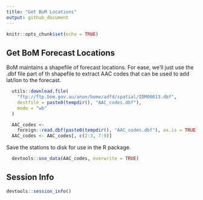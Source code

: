 ```yaml
---
title: "Get BoM Locations"
output: github_document
---
```


```r
knitr::opts_chunk$set(echo = TRUE)
```

## Get BoM Forecast Locations

BoM maintains a shapefile of forecast locations. For ease, we'll just use the .dbf 
file part of th shapefile to extract AAC codes that can be used to add lat/lon
to the forecast.

```r
  utils::download.file(
    "ftp://ftp.bom.gov.au/anon/home/adfd/spatial/IDM00013.dbf",
    destfile = paste0(tempdir(), "AAC_codes.dbf"),
    mode = "wb"
  )

  AAC_codes <-
    foreign::read.dbf(paste0(tempdir(), "AAC_codes.dbf"), as.is = TRUE)
  AAC_codes <- AAC_codes[, c(2:3, 7:9)]
```

Save the stations to disk for use in the R package.

```r
  devtools::use_data(AAC_codes, overwrite = TRUE)
```

## Session Info
```r
devtools::session_info()
```

